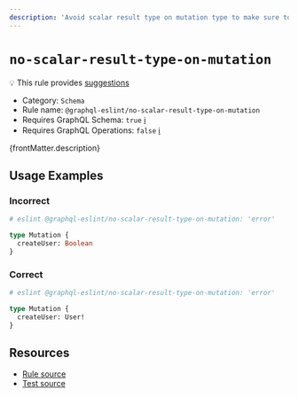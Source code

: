 ```yaml
---
description: 'Avoid scalar result type on mutation type to make sure to return a valid state.'
---
```


# `no-scalar-result-type-on-mutation`

💡 This rule provides
[suggestions](https://eslint.org/docs/developer-guide/working-with-rules#providing-suggestions)

- Category: `Schema`
- Rule name: `@graphql-eslint/no-scalar-result-type-on-mutation`
- Requires GraphQL Schema: `true`
  [ℹ️](/docs/getting-started#extended-linting-rules-with-graphql-schema)
- Requires GraphQL Operations: `false`
  [ℹ️](/docs/getting-started#extended-linting-rules-with-siblings-operations)

{frontMatter.description}

## Usage Examples

### Incorrect

```graphql
# eslint @graphql-eslint/no-scalar-result-type-on-mutation: 'error'

type Mutation {
  createUser: Boolean
}
```

### Correct

```graphql
# eslint @graphql-eslint/no-scalar-result-type-on-mutation: 'error'

type Mutation {
  createUser: User!
}
```

## Resources

- [Rule source](https://github.com/B2o5T/graphql-eslint/tree/master/packages/plugin/src/rules/no-scalar-result-type-on-mutation.ts)
- [Test source](https://github.com/B2o5T/graphql-eslint/tree/master/packages/plugin/__tests__/no-scalar-result-type-on-mutation.spec.ts)
